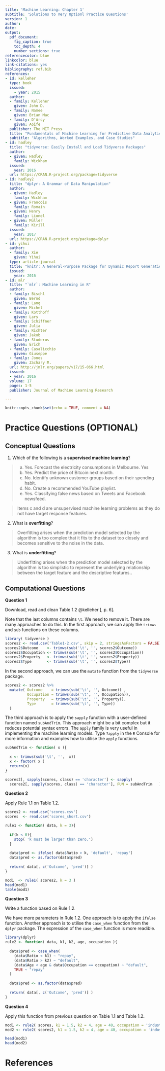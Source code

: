 ```yaml
---
title: 'Machine Learning: Chapter 1'
subtitle: 'Solutions to Very Optionl Practice Questions'
version: 1
author:
date:
output: 
  pdf_document:
    fig_caption: true
    toc_depth: 4
    number_sections: true
referencecolor: blue
linkcolor: blue
link-citations: yes
bibliography: ref.bib
references:
- id: kelleher
  type: book
  issued:
    - year: 2015
  author:
  - family: Kelleher
    given: John D.
  - family: Namee
    given: Brian Mac
  - family: D'Arcy
    given: Aoife
  publisher: The MIT Press
  title: "Fundamentals of Machine Learning for Predictive Data Analytics"
  subtitle: "Algorithms, Worked Examples, and Case Studies"
- id: hadley
  title: "tidyverse: Easily Install and Load Tidyverse Packages"
  author: 
  - given: Hadley 
    family: Wickham
  issued:
    year: 2016
  url: https://CRAN.R-project.org/package=tidyverse
- id: hadley2
  title: "dplyr: A Grammar of Data Manipulation"
  author: 
  - given: Hadley 
    family: Wickham
  - given: Francois
    family: Romain
  - given: Henry
    family: Lionel
  - given: Müller
    family: Kirill
  issued:
    year: 2017
  url: https://CRAN.R-project.org/package=dplyr
- id: yihui
  author:
  - family: Xie
    given: Yihui
  type: article-journal
  title: "knitr: A General-Purpose Package for Dynamic Report Generation in R"
  issued:
    year: 2016
- id: mlr
  title: "`mlr`: Machine Learning in R"
  author:
  - family: Bischl
    given: Bernd
  - family: Lang
    given: Michel
  - family: Kotthoff
    given: Lars
  - family: Schiffner
    given: Julia
  - family: Richter
    given: Jakob
  - family: Studerus
    given: Erich
  - family: Casalicchio
    given: Giuseppe 
  - family: Jones
    given: Zachary M.
  url: http://jmlr.org/papers/v17/15-066.html
  issued:
  - year: 2016
  volume: 17
  pages: 1-5
  publisher: Journal of Machine Learning Research

---
```


```r
knitr::opts_chunk$set(echo = TRUE, comment = NA)
```

# Practice Questions (OPTIONAL)

## Conceptual Questions

1. Which of the following is a **supervised machine learning**?

\color{blue}

> a. Yes. Forecast the electricity consumptions in Melbourne. \color{blue}Yes\color{black}
> b. Yes. Predict the price of Bitcoin next month.
> c. No. Identify unknown customer groups based on their spending habit.
> d. No. Create a recommended YouTube playlist.
> e. Yes. Classifying false news based on Tweets and Facebook newsfeed.

> Items c and d are unsupervised machine learning problems as they do not have target response features.

\color{black}

2. What is **overfitting**?

> \color{blue} Overfitting arises when the prediction model selected by the algorithm is too complex that it fits to the dataset too closely and becomes sensitive to the noise in the data.\color{black}

3. What is **underfitting**?

> \color{blue} Underfitting arises when the prediction model selected by the algorithm is too simplistic to represent the underlying relationship between the target feature and the descriptive features..\color{black}

## Computational Questions

**Question 1**

Download, read and clean Table 1.2 @kelleher[, p. 6].

\color{blue}

Note that the last columns contains `\t`. We need to remove it. There are many approaches to do this. In the first approach, we can apply the `trimws` and `sub` functions on these columns.

\color{black}

```r
library( tidyverse )
scores2 <- read.csv('Table1-2.csv', skip = 2, stringsAsFactors = FALSE)
scores2$Outcome    <- trimws(sub('\t', '', scores2$Outcome))
scores2$Occupation <- trimws(sub('\t', '', scores2$Occupation))
scores2$Property   <- trimws(sub('\t', '', scores2$Property))
scores2$Type       <- trimws(sub('\t', '', scores2$Type))

```

\color{blue}

In the second approach, we can use the `mutate` function from the `tidyverse` package.

\color{black}

```r
scores2 <- scores2 %>% 
  mutate( Outcome    = trimws(sub('\t', '', Outcome)) ,
          Occupation = trimws(sub('\t', '', Occupation)),
          Property   = trimws(sub('\t', '', Property)),
          Type       = trimws(sub('\t', '', Type))
  )
```

\color{blue}

The third approach is to apply the `sapply` function with a user-defined function named `subAndTrim`. This approach might be a bit complex but it reduces potential syntax errors. The `apply` family is very useful in implementing the machine learning models. Type `?apply` in the `R` Console for more information and examples how to utilise the `apply` functions.

\color{black}

```r
subAndTrim <- function( x ){
  
  x <- trimws(sub('\t', '',  x)) 
  x <- factor( x )
  return(x)
}

scores2[, sapply(scores, class) == 'character'] <- sapply( 
  scores2[, sapply(scores, class) == 'character'], FUN = subAndTrim   )    

```

**Question 2**

Apply Rule 1.1 on Table 1.2.

```r
scores2 <- read.csv('scores.csv')
scores  <- read.csv('scores_short.csv')
```

```r
rule1 <- function( data, k = 3){
  
  if(k < 0){
    stop( 'k must be larger than zero.')
  }
  
  data$pred <- ifelse( data$Ratio > k, 'default', 'repay')
  data$pred <- as.factor(data$pred)
  
  return( data[, c('Outcome', 'pred')] )
}

mod1  <- rule1( scores2, k = 3 )
head(mod1)
table(mod1)
```

**Question 3**

Write a function based on Rule 1.2. 

\color{blue}

We have more parameters in Rule 1.2. One approach is to apply the `ifelse` function. Another approach is to utilise the `case_when` function from the `dplyr` package. The expression of the `case_when` function is more readible. 

\color{black}

```r
library(dplyr)
rule2 <- function( data, k1, k2, age, occupation ){
  
  data$pred <- case_when(
    (data$Ratio < k1) ~ "repay",
    (data$Ratio > k2) ~ "default",
    (data$Age < age & data$Occupation == occupation) ~ "default",
    TRUE ~ "repay"
  )
  
  data$pred <- as.factor(data$pred)
  
  return( data[, c('Outcome', 'pred')] )
}

```

**Question 4**

Apply this function from previous question on Table 1.1 and Table 1.2. 

```r
mod1 <- rule2( scores, k1 = 1.5, k2 = 4, age = 40, occupation = 'industrial')
mod2 <- rule2( scores2, k1 = 1.5, k2 = 4, age = 40, occupation = 'industrial')

head(mod1)
head(mod2)
```


\newpage

# References
